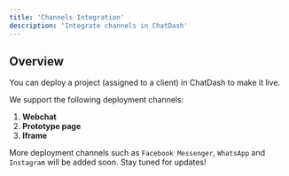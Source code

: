 ```yaml
---
title: 'Channels Integration'
description: 'Integrate channels in ChatDash'
---
```


## Overview

You can deploy a project (assigned to a client) in ChatDash to make it live.

We support the following deployment channels:

1. **Webchat**
2. **Prototype page**
3. **Iframe**

More deployment channels such as `Facebook Messenger`, `WhatsApp` and `Instagram` will be added soon.
Stay tuned for updates!